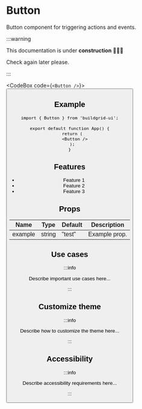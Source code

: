 


# Button

Button component for triggering actions and events.

:::warning

This documentation is under **construction** 🚧👷‍♂️

Check again later please.

:::

<CodeBox code={`<Button />`}>
	<Button />
</CodeBox>

## Example

```tsx
import { Button } from 'buildgrid-ui';

export default function App() {
  return (
    <Button />
  );
}
```

## Features

- Feature 1
- Feature 2
- Feature 3

## Props

| Name    | Type    | Default | Description     |
|---------|---------|---------|-----------------|
| example | string  | "test"  | Example prop.   |

## Use cases

:::info

Describe important use cases here...

:::

## Customize theme

:::info

Describe how to customize the theme here...

:::

## Accessibility

:::info

Describe accessibility requirements here...

:::
